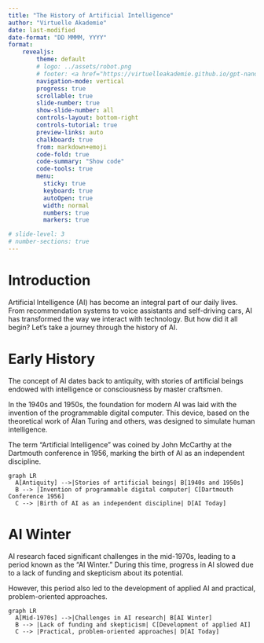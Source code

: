 ```yaml
---
title: "The History of Artificial Intelligence"
author: "Virtuelle Akademie"
date: last-modified
date-format: "DD MMMM, YYYY"
format: 
    revealjs:
        theme: default
        # logo: ../assets/robot.png
        # footer: <a href="https://virtuelleakademie.github.io/gpt-nano">🏠 GPT is Not An Oracle</a>
        navigation-mode: vertical
        progress: true
        scrollable: true
        slide-number: true
        show-slide-number: all
        controls-layout: bottom-right
        controls-tutorial: true
        preview-links: auto
        chalkboard: true
        from: markdown+emoji
        code-fold: true
        code-summary: "Show code"
        code-tools: true
        menu: 
          sticky: true
          keyboard: true
          autoOpen: true
          width: normal
          numbers: true
          markers: true

# slide-level: 3
# number-sections: true
---
```


# Introduction

Artificial Intelligence (AI) has become an integral part of our daily lives. From recommendation systems to voice assistants and self-driving cars, AI has transformed the way we interact with technology. But how did it all begin? Let's take a journey through the history of AI.


# Early History

The concept of AI dates back to antiquity, with stories of artificial beings endowed with intelligence or consciousness by master craftsmen. 

In the 1940s and 1950s, the foundation for modern AI was laid with the invention of the programmable digital computer. This device, based on the theoretical work of Alan Turing and others, was designed to simulate human intelligence.

The term "Artificial Intelligence" was coined by John McCarthy at the Dartmouth conference in 1956, marking the birth of AI as an independent discipline.

```mermaid
graph LR
  A[Antiquity] -->|Stories of artificial beings| B[1940s and 1950s]
  B --> |Invention of programmable digital computer| C[Dartmouth Conference 1956]
  C --> |Birth of AI as an independent discipline| D[AI Today]
```

# AI Winter

AI research faced significant challenges in the mid-1970s, leading to a period known as the "AI Winter." During this time, progress in AI slowed due to a lack of funding and skepticism about its potential.

However, this period also led to the development of applied AI and practical, problem-oriented approaches.

```mermaid
graph LR
  A[Mid-1970s] -->|Challenges in AI research| B[AI Winter]
  B --> |Lack of funding and skepticism| C[Development of applied AI]
  C --> |Practical, problem-oriented approaches| D[AI Today]
```
